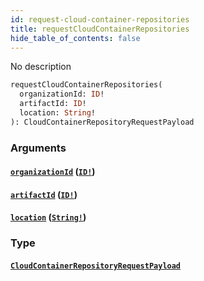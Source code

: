 ```yaml
---
id: request-cloud-container-repositories
title: requestCloudContainerRepositories
hide_table_of_contents: false
---
```



No description

```graphql
requestCloudContainerRepositories(
  organizationId: ID!
  artifactId: ID!
  location: String!
): CloudContainerRepositoryRequestPayload
```


### Arguments

#### [`organizationId`](#) ([`ID!`](/swapi/scalars/id))




#### [`artifactId`](#) ([`ID!`](/swapi/scalars/id))




#### [`location`](#) ([`String!`](/swapi/scalars/string))




### Type

#### [`CloudContainerRepositoryRequestPayload`](/swapi/objects/cloud-container-repository-request-payload)






